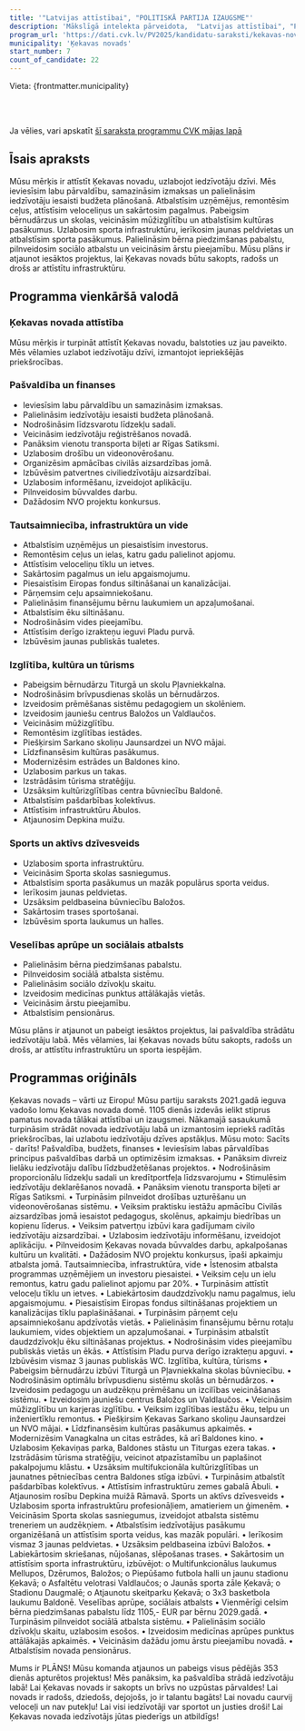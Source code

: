 ```yaml
---
title: '"Latvijas attīstībai", "POLITISKĀ PARTIJA IZAUGSME"'
description: 'Mākslīgā intelekta pārveidota,  "Latvijas attīstībai", "POLITISKĀ PARTIJA IZAUGSME" - Ķekavas novads programma vienkāršā valodā'
program_url: 'https://dati.cvk.lv/PV2025/kandidatu-saraksti/kekavas-novads/latvijas-attistibai-politiska-partija-izaugsme'
municipality: 'Ķekavas novads'
start_number: 7
count_of_candidate: 22
---
```



Vieta: {frontmatter.municipality}<br/>

<Badge text="Laba pārvaldība" variant="note" size="small" /> <Badge text="Infrastruktūras attīstība" variant="note" size="small" /> <Badge text="Izglītības un kultūras veicināšana" variant="note" size="small" /> <Badge text="Sports un veselīgs dzīvesveids" variant="note" size="small" /> <Badge text="Sociālais atbalsts" variant="note" size="small" />

<br/><br/> 

<Card title='Šis ir mākslīga intelekta ģenerēts apraksts' icon='starlight'>
    Ja vēlies, vari apskatīt <a href={frontmatter.program_url} target='_blank'>šī saraksta programmu CVK mājas lapā</a>
    </Card>

## Īsais apraksts

Mūsu mērķis ir attīstīt Ķekavas novadu, uzlabojot iedzīvotāju dzīvi. Mēs ieviesīsim labu pārvaldību, samazināsim izmaksas un palielināsim iedzīvotāju iesaisti budžeta plānošanā. Atbalstīsim uzņēmējus, remontēsim ceļus, attīstīsim veloceliņus un sakārtosim pagalmus. Pabeigsim bērnudārzus un skolas, veicināsim mūžizglītību un atbalstīsim kultūras pasākumus. Uzlabosim sporta infrastruktūru, ierīkosim jaunas peldvietas un atbalstīsim sporta pasākumus. Palielināsim bērna piedzimšanas pabalstu, pilnveidosim sociālo atbalstu un veicināsim ārstu pieejamību. Mūsu plāns ir atjaunot iesāktos projektus, lai Ķekavas novads būtu sakopts, radošs un drošs ar attīstītu infrastruktūru.

## Programma vienkāršā valodā

### Ķekavas novada attīstība

Mūsu mērķis ir turpināt attīstīt Ķekavas novadu, balstoties uz jau paveikto. Mēs vēlamies uzlabot iedzīvotāju dzīvi, izmantojot iepriekšējās priekšrocības.

### Pašvaldība un finanses

*   Ieviesīsim labu pārvaldību un samazināsim izmaksas.
*   Palielināsim iedzīvotāju iesaisti budžeta plānošanā.
*   Nodrošināsim līdzsvarotu līdzekļu sadali.
*   Veicināsim iedzīvotāju reģistrēšanos novadā.
*   Panāksim vienotu transporta biļeti ar Rīgas Satiksmi.
*   Uzlabosim drošību un videonovērošanu.
*   Organizēsim apmācības civilās aizsardzības jomā.
*   Izbūvēsim patvertnes civiliedzīvotāju aizsardzībai.
*   Uzlabosim informēšanu, izveidojot aplikāciju.
*   Pilnveidosim būvvaldes darbu.
*   Dažādosim NVO projektu konkursus.

### Tautsaimniecība, infrastruktūra un vide

*   Atbalstīsim uzņēmējus un piesaistīsim investorus.
*   Remontēsim ceļus un ielas, katru gadu palielinot apjomu.
*   Attīstīsim veloceliņu tīklu un ietves.
*   Sakārtosim pagalmus un ielu apgaismojumu.
*   Piesaistīsim Eiropas fondus siltināšanai un kanalizācijai.
*   Pārņemsim ceļu apsaimniekošanu.
*   Palielināsim finansējumu bērnu laukumiem un apzaļumošanai.
*   Atbalstīsim ēku siltināšanu.
*   Nodrošināsim vides pieejamību.
*   Attīstīsim derīgo izrakteņu ieguvi Pladu purvā.
*   Izbūvēsim jaunas publiskās tualetes.

### Izglītība, kultūra un tūrisms

*   Pabeigsim bērnudārzu Titurgā un skolu Pļavniekkalna.
*   Nodrošināsim brīvpusdienas skolās un bērnudārzos.
*   Izveidosim prēmēšanas sistēmu pedagogiem un skolēniem.
*   Izveidosim jauniešu centrus Baložos un Valdlaučos.
*   Veicināsim mūžizglītību.
*   Remontēsim izglītības iestādes.
*   Piešķirsim Sarkano skoliņu Jaunsardzei un NVO mājai.
*   Līdzfinansēsim kultūras pasākumus.
*   Modernizēsim estrādes un Baldones kino.
*   Uzlabosim parkus un takas.
*   Izstrādāsim tūrisma stratēģiju.
*   Uzsāksim kultūrizglītības centra būvniecību Baldonē.
*   Atbalstīsim pašdarbības kolektīvus.
*   Attīstīsim infrastruktūru Ābulos.
*   Atjaunosim Depkina muižu.

### Sports un aktīvs dzīvesveids

*   Uzlabosim sporta infrastruktūru.
*   Veicināsim Sporta skolas sasniegumus.
*   Atbalstīsim sporta pasākumus un mazāk populārus sporta veidus.
*   Ierīkosim jaunas peldvietas.
*   Uzsāksim peldbaseina būvniecību Baložos.
*   Sakārtosim trases sportošanai.
*   Izbūvēsim sporta laukumus un halles.

### Veselības aprūpe un sociālais atbalsts

*   Palielināsim bērna piedzimšanas pabalstu.
*   Pilnveidosim sociālā atbalsta sistēmu.
*   Palielināsim sociālo dzīvokļu skaitu.
*   Izveidosim medicīnas punktus attālākajās vietās.
*   Veicināsim ārstu pieejamību.
*   Atbalstīsim pensionārus.

Mūsu plāns ir atjaunot un pabeigt iesāktos projektus, lai pašvaldība strādātu iedzīvotāju labā. Mēs vēlamies, lai Ķekavas novads būtu sakopts, radošs un drošs, ar attīstītu infrastruktūru un sporta iespējām.

## Programmas oriģināls

Ķekavas novads – vārti uz Eiropu! Mūsu partiju saraksts 2021.gadā ieguva vadošo lomu Ķekavas novada domē. 1105 dienās izdevās ielikt stiprus pamatus novada tālākai attīstībai un izaugsmei. Nākamajā sasaukumā turpināsim strādāt novada iedzīvotāju labā un izmantosim iepriekš radītās priekšrocības, lai uzlabotu iedzīvotāju dzīves apstākļus. Mūsu moto: Sacīts - darīts!
Pašvaldība, budžets, finanses
• Ieviesīsim labas pārvaldības principus pašvaldības darbā un optimizēsim izmaksas.
• Panāksim divreiz lielāku iedzīvotāju dalību līdzbudžetēšanas projektos.
• Nodrošināsim proporcionālu līdzekļu sadali un kredītportfeļa līdzsvarojumu
• Stimulēsim iedzīvotāju deklarēšanos novadā.
• Panāksim vienotu transporta biļeti ar Rīgas Satiksmi.
• Turpināsim pilnveidot drošības uzturēšanu un videonovērošanas sistēmu.
• Veiksim praktisku iestāžu apmācību Civilās aizsardzības jomā iesaistot pedagogus, skolēnus, apkaimju biedrības un kopienu līderus.
• Veiksim patvertņu izbūvi kara gadījumam civilo iedzīvotāju aizsardzībai.
• Uzlabosim iedzīvotāju informēšanu, izveidojot aplikāciju.
• Pilnveidosim Ķekavas novada būvvaldes darbu, apkalpošanas kultūru un kvalitāti.
• Dažādosim NVO projektu konkursus, īpaši apkaimju atbalsta jomā.
Tautsaimniecība, infrastruktūra, vide
• Īstenosim atbalsta programmas uzņēmējiem un investoru piesaistei.
• Veiksim ceļu un ielu remontus, katru gadu palielinot apjomu par 20%.
• Turpināsim attīstīt veloceļu tīklu un ietves.
• Labiekārtosim daudzdzīvokļu namu pagalmus, ielu apgaismojumu.
• Piesaistīsim Eiropas fondus siltināšanas projektiem un kanalizācijas tīklu paplašināšanai.
• Turpināsim pārņemt ceļu apsaimniekošanu apdzīvotās vietās.
• Palielināsim finansējumu bērnu rotaļu laukumiem, vides objektiem un apzaļumošanai.
• Turpināsim atbalstīt daudzdzīvokļu ēku siltināšanas projektus.
• Nodrošināsim vides pieejamību publiskās vietās un ēkās.
• Attīstīsim Pladu purva derīgo izrakteņu apguvi.
• Izbūvēsim vismaz 3 jaunas publiskās WC.
Izglītība, kultūra, tūrisms
• Pabeigsim bērnudārzu izbūvi Titurgā un Pļavniekkalna skolas būvniecību.
• Nodrošināsim optimālu brīvpusdienu sistēmu skolās un bērnudārzos.
• Izveidosim pedagogu un audzēkņu prēmēšanu un izcilības veicināšanas sistēmu.
• Izveidosim jauniešu centrus Baložos un Valdlaučos.
• Veicināsim mūžizglītību un karjeras izglītību.
• Veiksim izglītības iestāžu ēku, telpu un inženiertīklu remontus.
• Piešķirsim Ķekavas Sarkano skoliņu Jaunsardzei un NVO mājai.
• Līdzfinansēsim kultūras pasākumus apkaimēs.
• Modernizēsim Vanagkalna un citas estrādes, kā arī Baldones kino.
• Uzlabosim Ķekaviņas parka, Baldones stāstu un Titurgas ezera takas.
• Izstrādāsim tūrisma stratēģiju, veicinot atpazīstamību un paplašinot pakalpojumu klāstu.
• Uzsāksim multifukcionāla kultūrizglītības un jaunatnes pētniecības centra Baldones stīga izbūvi.
• Turpināsim atbalstīt pašdarbības kolektīvus.
• Attīstīsim infrastruktūru zemes gabalā Ābuli.
• Atjaunosim rosību Depkina muižā Rāmavā.
Sports un aktīvs dzīvesveids
• Uzlabosim sporta infrastruktūru profesionāļiem, amatieriem un ģimenēm.
• Veicināsim Sporta skolas sasniegumus, izveidojot atbalsta sistēmu treneriem un audzēkņiem.
• Atbalstīsim iedzīvotājus pasākumu organizēšanā un attīstīsim sporta veidus, kas mazāk populāri.
• Ierīkosim vismaz 3 jaunas peldvietas.
• Uzsāksim peldbaseina izbūvi Baložos.
• Labiekārtosim skriešanas, nūjošanas, slēpošanas trases.
• Sakārtosim un attīstīsim sporta infrastruktūru, izbūvējot:
o Multifunkcionālus laukumus Mellupos, Dzērumos, Baložos;
o Piepūšamo futbola halli un jaunu stadionu Ķekavā;
o Asfaltētu velotrasi Valdlaučos;
o Jaunās sporta zāle Ķekavā;
o Stadionu Daugmalē;
o Atjaunotu skeitparku Ķekavā;
o 3x3 basketbola laukumu Baldonē.
Veselības aprūpe, sociālais atbalsts
• Vienmērīgi celsim bērna piedzimšanas pabalstu līdz 1105,- EUR par bērnu 2029.gadā.
• Turpināsim pilnveidot sociālā atbalsta sistēmu.
• Palielināsim sociālo dzīvokļu skaitu, uzlabosim esošos.
• Izveidosim medicīnas aprūpes punktus attālākajās apkaimēs.
• Veicināsim dažādu jomu ārstu pieejamību novadā.
• Atbalstīsim novada pensionārus.

Mums ir PLĀNS! Mūsu komanda atjaunos un pabeigs visus pēdējās 353 dienās apturētos projektus! Mēs panāksim, ka pašvaldība strādā iedzīvotāju labā! Lai Ķekavas novads ir sakopts un brīvs no uzpūstas pārvaldes! Lai novads ir radošs, dziedošs, dejojošs, jo ir talantu bagāts! Lai novadu caurvij veloceļi un nav putekļu! Lai visi iedzīvotāji var sportot un justies droši! Lai Ķekavas novada iedzīvotājs jūtas piederīgs un atbildīgs!
